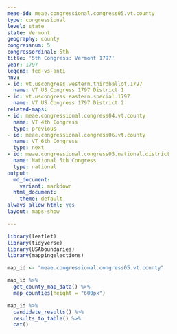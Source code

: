 ```yaml
---
meae-id: meae.congressional.congress05.vt.county
type: congressional
level: state
state: Vermont
geography: county
congressnum: 5
congressordinal: 5th
title: '5th Congress: Vermont 1797'
year: 1797
legend: fed-vs-anti
nnv:
- id: vt.uscongress.western.thirdballot.1797
  name: VT US Congress 1797 District 1
- id: vt.uscongress.eastern.special.1797
  name: VT US Congress 1797 District 2
related-maps:
- id: meae.congressional.congress04.vt.county
  name: VT 4th Congress
  type: previous
- id: meae.congressional.congress06.vt.county
  name: VT 6th Congress
  type: next
- id: meae.congressional.congress05.national.district
  name: National 5th Congress
  type: national
output:
  md_document:
    variant: markdown
  html_document:
    theme: default
always_allow_html: yes
layout: maps-show

---
```


```r
library(leaflet)
library(tidyverse)
library(USAboundaries)
library(mappingelections)

map_id <- "meae.congressional.congress05.vt.county"
```

<div class="map">

```r
map_id %>%
  get_county_map_data() %>%
  map_counties(height = "600px")
```

</div>

<div class="results-table">

```r
map_id %>%
  candidate_results() %>%
  results_to_table() %>%
  cat()
```

</div>
